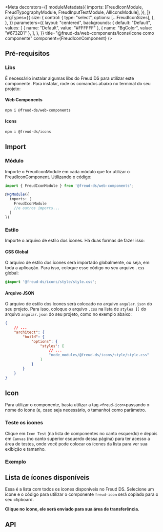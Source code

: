 



<Meta
  decorators={[
    moduleMetadata({
      imports: [FreudIconModule, FreudTypographyModule, FreudInputTextModule, AllIconsModule],
    }),
  ]}
  argTypes={{
    size: {
      control: {
        type: "select",
        options: [...FreudIconSizes],
      },
    },
  }}
  parameters={{
    layout: "centered",
    backgrounds: {
      default: "Default",
      values: [
        { name: "Default", value: "#FFFFFF" },
        { name: "BgColor", value: "#6732D1" },
      ],
    },
  }}
  title="@freud-ds/web-components/Icons/Ícone como componente"
  component={FreudIconComponent}
/>

<FreudHeaderComponent
  title="Freud Icon"
  description="Componente próprio do Freud DS, utilizado para exibir ícones na tela."
/>

## Pré-requisitos

### Libs

É necessário instalar algumas libs do Freud DS para utilizar este componente. Para instalar, rode os comandos abaixo 
no terminal do seu projeto:

#### Web Components

```bash
npm i @freud-ds/web-components
```

#### Icons

```bash
npm i @freud-ds/icons
```

## <a id="importing"></a>Import

### Módulo
Importe o FreudIconModule em cada módulo que for utilizar o FreudIconComponent. Utilizando o código:
```ts
import { FreudIconModule } from '@freud-ds/web-components'; 

@NgModule({
  imports: [
    FreudIconModule
    //e outros imports...
  ]
})
```

### Estilo
Importe o arquivo de estilo dos ícones. Há duas formas de fazer isso: 

#### CSS Global
O arquivo de estilo dos ícones será importado globalmente, ou seja, em toda a aplicação. Para isso, coloque esse código 
no seu arquivo ``.css`` global:
```css
@import '@freud-ds/icons/style/style.css';
```
#### Arquivo JSON
O arquivo de estilo dos ícones será colocado no arquivo ``angular.json`` do seu projeto. Para isso, coloque o arquivo ``.css`` 
na lista de ``styles []`` do arquivo ``angular.json`` do seu projeto, como no exemplo abaixo:
```json
{
	// ...
	"architect": {
		"build": {
			"options": {
				"styles": [
					// ...
					"node_modules/@freud-ds/icons/style/style.css"
				]
			}
		}
	}
}
```

## Icon
Para utilizar o componente, basta utilizar a tag ``<freud-icon>``passando o nome do ícone (e, caso seja necessário, o tamanho) 
como parâmetro. 

### Teste os ícones
Clique em ``Icon Test`` (na lista de componentes no canto esquerdo) e depois em ``Canvas`` (no canto superior esquerdo dessa página) 
para ter acesso a área de testes, onde você pode colocar os ícones da lista para ver sua exibição e tamanho.

<Canvas withSource={SourceState.NONE}>
  <Story story={IconTest}/>
</Canvas>

### Exemplo

<Canvas withSource={SourceState.OPEN}>
  <Story story={Icon}/>
</Canvas>

<Canvas withSource={SourceState.OPEN}>
  <Story story={IconSmall}/>
</Canvas>

## Lista de ícones disponíveis

Essa é a lista com todos os ícones disponíveis no Freud DS. Selecione um ícone e o código para utilizar o componente ``freud-icon`` será copiado para o seu clipboard.

**Clique no ícone, ele será enviado para sua área de transferência.**

<Canvas withSource={SourceState.NONE}>
  <Story story={AllIcons} />
</Canvas>

## API
<ArgsTable of={FreudIconComponent} />
